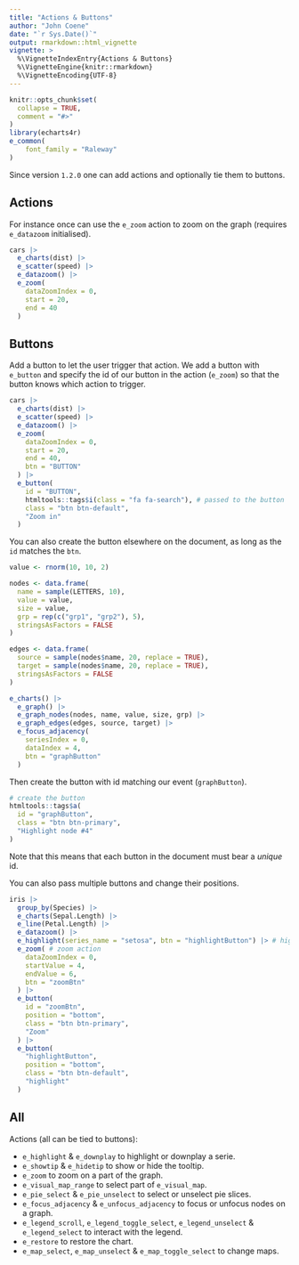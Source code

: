 ```yaml
---
title: "Actions & Buttons"
author: "John Coene"
date: "`r Sys.Date()`"
output: rmarkdown::html_vignette
vignette: >
  %\VignetteIndexEntry{Actions & Buttons}
  %\VignetteEngine{knitr::rmarkdown}
  %\VignetteEncoding{UTF-8}
---
```


```r
knitr::opts_chunk$set(
  collapse = TRUE,
  comment = "#>"
)
library(echarts4r)
e_common(
    font_family = "Raleway"
)
```

Since version `1.2.0` one can add actions and optionally tie them to buttons.

## Actions

For instance once can use the `e_zoom` action to zoom on the graph (requires `e_datazoom` initialised).

```r
cars |> 
  e_charts(dist) |> 
  e_scatter(speed) |> 
  e_datazoom() |> 
  e_zoom(
    dataZoomIndex = 0,
    start = 20,
    end = 40
  ) 
```

## Buttons

Add a button to let the user trigger that action. We add a button with `e_button` and specify the id of our button in the action (`e_zoom`) so that the button knows which action to trigger.

```r
cars |> 
  e_charts(dist) |> 
  e_scatter(speed) |> 
  e_datazoom() |> 
  e_zoom(
    dataZoomIndex = 0,
    start = 20,
    end = 40,
    btn = "BUTTON"
  ) |> 
  e_button(
    id = "BUTTON", 
    htmltools::tags$i(class = "fa fa-search"), # passed to the button
    class = "btn btn-default",
    "Zoom in"
  )
```

You can also create the button elsewhere on the document, as long as the `id` matches the `btn`.

```r
value <- rnorm(10, 10, 2)

nodes <- data.frame(
  name = sample(LETTERS, 10),
  value = value,
  size = value,
  grp = rep(c("grp1", "grp2"), 5),
  stringsAsFactors = FALSE
)

edges <- data.frame(
  source = sample(nodes$name, 20, replace = TRUE),
  target = sample(nodes$name, 20, replace = TRUE),
  stringsAsFactors = FALSE
)

e_charts() |> 
  e_graph() |> 
  e_graph_nodes(nodes, name, value, size, grp) |> 
  e_graph_edges(edges, source, target) |> 
  e_focus_adjacency(
    seriesIndex = 0,
    dataIndex = 4,
    btn = "graphButton"
  ) 
```

Then create the button with id matching our event (`graphButton`).

```r
# create the button
htmltools::tags$a(
  id = "graphButton",
  class = "btn btn-primary",
  "Highlight node #4"
)
```

<span class="label label-warning"><i class="fa fa-warning"></i></span> Note that this means that each button in the document must bear a *unique* id.

You can also pass multiple buttons and change their positions.

```r
iris |> 
  group_by(Species) |> 
  e_charts(Sepal.Length) |> 
  e_line(Petal.Length) |> 
  e_datazoom() |> 
  e_highlight(series_name = "setosa", btn = "highlightButton") |> # highlight action
  e_zoom( # zoom action
    dataZoomIndex = 0,
    startValue = 4,
    endValue = 6,
    btn = "zoomBtn"
  ) |> 
  e_button(
    id = "zoomBtn",
    position = "bottom",
    class = "btn btn-primary",
    "Zoom"
  ) |> 
  e_button(
    "highlightButton",
    position = "bottom",
    class = "btn btn-default",
    "highlight"
  )
```

## All

Actions (all can be tied to buttons):

- `e_highlight` & `e_downplay` to highlight or downplay a serie.
- `e_showtip` & `e_hidetip` to show or hide the tooltip.
- `e_zoom` to zoom on a part of the graph.
- `e_visual_map_range` to select part of `e_visual_map`.
- `e_pie_select` & `e_pie_unselect` to select or unselect pie slices.
- `e_focus_adjacency` & `e_unfocus_adjacency` to focus or unfocus nodes on a graph.
- `e_legend_scroll`, `e_legend_toggle_select`, `e_legend_unselect` & `e_legend_select` to interact with the legend.
- `e_restore` to restore the chart.
- `e_map_select`, `e_map_unselect` & `e_map_toggle_select` to change maps.
